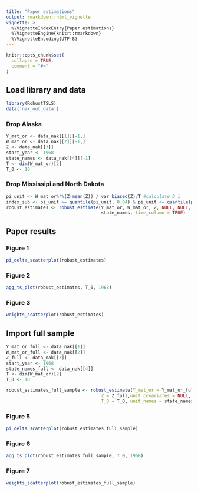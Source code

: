 ```yaml
---
title: "Paper estimations"
output: rmarkdown::html_vignette
vignette: >
  %\VignetteIndexEntry{Paper estimations}
  %\VignetteEngine{knitr::rmarkdown}
  %\VignetteEncoding{UTF-8}
---
```


```r
knitr::opts_chunk$set(
  collapse = TRUE,
  comment = "#>"
)
```
## Load library and data
```r
library(RobustTSLS) 
data('nak_out_data')
```


### Drop Alaska
```r
Y_mat_or <- data_nak[[1]][-1,]
W_mat_or <- data_nak[[2]][-1,]
Z <- data_nak[[3]]
start_year <- 1968
state_names <- data_nak[[4]][-1]
T <- dim(W_mat_or)[2]
T_0 <- 10
```

### Drop Mississipi and North Dakota
```r
pi_unit <- W_mat_or%*%(Z-mean(Z)) / var_biased(Z)/T #calculate D_i
index_sub <- pi_unit >= quantile(pi_unit, 0.04) & pi_unit <= quantile(pi_unit, 1)#drop inappropriate states
robust_estimates <- robust_estimate(Y_mat_or, W_mat_or, Z, NULL, NULL, index_sub, T_0,
                                    state_names, time_column = TRUE) 
```

## Paper results

### Figure 1 
```r
pi_delta_scatterplot(robust_estimates)
```

### Figure 2 
```r
agg_ts_plot(robust_estimates, T_0, 1968)
```

### Figure 3 
```r
weights_scatterplot(robust_estimates)
```


## Import full sample
```r
Y_mat_or_full <- data_nak[[1]]
W_mat_or_full <- data_nak[[2]]
Z_full <- data_nak[[3]]
start_year <- 1968
state_names_full <- data_nak[[4]]
T <- dim(W_mat_or)[2]
T_0 <- 10
```


```r
robust_estimates_full_sample <- robust_estimate(Y_mat_or = Y_mat_or_full, W_mat_or = W_mat_or_full, 
                                    Z = Z_full,unit_covariates = NULL, time_covariates = NULL,
                                    T_0 = T_0, unit_names = state_names_full, time_column = TRUE) 
```

### Figure 5
```r
pi_delta_scatterplot(robust_estimates_full_sample)
```

### Figure 6
```r
agg_ts_plot(robust_estimates_full_sample, T_0, 1968)
```


### Figure 7
```r
weights_scatterplot(robust_estimates_full_sample)
```


